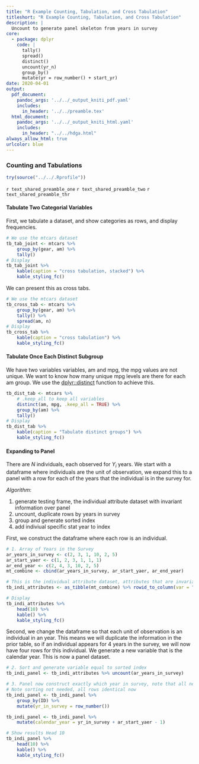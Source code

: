 ```yaml
---
title: "R Example Counting, Tabulation, and Cross Tabulation"
titleshort: "R Example Counting, Tabulation, and Cross Tabulation"
description: |
  Uncount to generate panel skeleton from years in survey
core:
  - package: dplyr
    code: |
      tally()
      spread()
      distinct()
      uncount(yr_n)
      group_by()
      mutate(yr = row_number() + start_yr)
date: 2020-04-01
output:
  pdf_document:
    pandoc_args: '../../_output_kniti_pdf.yaml'
    includes:
      in_header: '../../preamble.tex'
  html_document:
    pandoc_args: '../../_output_kniti_html.yaml'
    includes:
      in_header: "../../hdga.html"
always_allow_html: true
urlcolor: blue
---
```


### Counting and Tabulations

```r
try(source("../../.Rprofile"))
```

`r text_shared_preamble_one`
`r text_shared_preamble_two`
`r text_shared_preamble_thr`

#### Tabulate Two Categorial Variables

First, we tabulate a dataset, and show categories as rows, and display frequencies. 

```r
# We use the mtcars dataset
tb_tab_joint <- mtcars %>%
    group_by(gear, am) %>%
    tally()
# Display
tb_tab_joint %>%
    kable(caption = "cross tabulation, stacked") %>%
    kable_styling_fc()
```

We can present this as cross tabs. 
```r
# We use the mtcars dataset
tb_cross_tab <- mtcars %>%
    group_by(gear, am) %>%
    tally() %>%
    spread(am, n)
# Display
tb_cross_tab %>%
    kable(caption = "cross tabulation") %>%
    kable_styling_fc()
```

#### Tabulate Once Each Distinct Subgroup

We have two variables variables, am and mpg, the mpg values are not unique. We want to know how many unique mpg levels are there for each am group. We use the [dplyr::distinct](https://dplyr.tidyverse.org/reference/distinct.html) function to achieve this.

```r
tb_dist_tab <- mtcars %>%
    # .keep_all to keep all variables
    distinct(am, mpg, .keep_all = TRUE) %>%
    group_by(am) %>%
    tally()
# Display
tb_dist_tab %>%
    kable(caption = "Tabulate distinct groups") %>%
    kable_styling_fc()
```
 
#### Expanding to Panel

There are $N$ individuals, each observed for $Y_i$ years. We start with a dataframe where individuals are the unit of observation, we expand this to a panel with a row for each of the years that the individual is in the survey for. 

*Algorithm*:

1. generate testing frame, the individual attribute dataset with invariant information over panel
2. uncount, duplicate rows by years in survey
3. group and generate sorted index
4. add indiviual specific stat year to index

First, we construct the dataframe where each row is an individual.

```r
# 1. Array of Years in the Survey
ar_years_in_survey <- c(2, 3, 1, 10, 2, 5)
ar_start_yaer <- c(1, 2, 3, 1, 1, 1)
ar_end_year <- c(2, 4, 3, 10, 2, 5)
mt_combine <- cbind(ar_years_in_survey, ar_start_yaer, ar_end_year)

# This is the individual attribute dataset, attributes that are invariant acrosss years
tb_indi_attributes <- as_tibble(mt_combine) %>% rowid_to_column(var = "ID")

# Display
tb_indi_attributes %>%
    head(10) %>%
    kable() %>%
    kable_styling_fc()
```

Second, we change the dataframe so that each unit of observation is an individual in an year. This means we will duplicate the information in the prior table, so if an individual appears for 4 years in the survey, we will now have four rows for this individual. We generate a new variable that is the calendar year. This is now a panel dataset. 

```r
# 2. Sort and generate variable equal to sorted index
tb_indi_panel <- tb_indi_attributes %>% uncount(ar_years_in_survey)

# 3. Panel now construct exactly which year in survey, note that all needed is sort index
# Note sorting not needed, all rows identical now
tb_indi_panel <- tb_indi_panel %>%
    group_by(ID) %>%
    mutate(yr_in_survey = row_number())

tb_indi_panel <- tb_indi_panel %>%
    mutate(calendar_year = yr_in_survey + ar_start_yaer - 1)

# Show results Head 10
tb_indi_panel %>%
    head(10) %>%
    kable() %>%
    kable_styling_fc()
```







